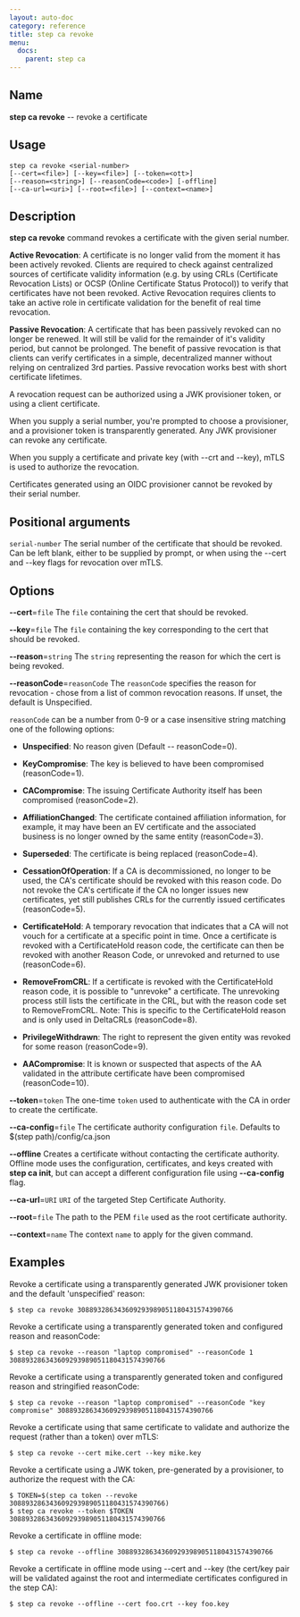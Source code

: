 ```yaml
---
layout: auto-doc
category: reference
title: step ca revoke
menu:
  docs:
    parent: step ca
---
```


## Name
**step ca revoke** -- revoke a certificate

## Usage

```raw
step ca revoke <serial-number>
[--cert=<file>] [--key=<file>] [--token=<ott>]
[--reason=<string>] [--reasonCode=<code>] [-offline]
[--ca-url=<uri>] [--root=<file>] [--context=<name>]
```

## Description


**step ca revoke** command revokes a certificate with the given serial
number.

**Active Revocation**: A certificate is no longer valid from the moment it has
been actively revoked. Clients are required to check against centralized
sources of certificate validity information (e.g. by using CRLs (Certificate
Revocation Lists) or OCSP (Online Certificate Status Protocol)) to
verify that certificates have not been revoked. Active Revocation requires
clients to take an active role in certificate validation for the benefit of
real time revocation.

**Passive Revocation**: A certificate that has been passively revoked can no
longer be renewed. It will still be valid for the remainder of it's validity period,
but cannot be prolonged. The benefit of passive revocation is that clients
can verify certificates in a simple, decentralized manner without relying on
centralized 3rd parties. Passive revocation works best with short
certificate lifetimes.

A revocation request can be authorized using a JWK provisioner token, or using a
client certificate.

When you supply a serial number, you're prompted to choose a provisioner,
and a provisioner token is transparently generated. Any JWK provisioner
can revoke any certificate.

When you supply a certificate and private key (with --crt and --key),
mTLS is used to authorize the revocation.

Certificates generated using an OIDC provisioner cannot be revoked
by their serial number.

## Positional arguments

`serial-number`
The serial number of the certificate that should be revoked. Can be left blank,
either to be supplied by prompt, or when using the --cert and --key flags for
revocation over mTLS.

## Options


**--cert**=`file`
The `file` containing the cert that should be revoked.

**--key**=`file`
The `file` containing the key corresponding to the cert that should be revoked.

**--reason**=`string`
The `string` representing the reason for which the cert is being revoked.

**--reasonCode**=`reasonCode`
The `reasonCode` specifies the reason for revocation - chose from a list of
common revocation reasons. If unset, the default is Unspecified.

`reasonCode` can be a number from 0-9 or a case insensitive string matching
one of the following options:

- **Unspecified**: No reason given (Default -- reasonCode=0).

- **KeyCompromise**: The key is believed to have been compromised (reasonCode=1).

- **CACompromise**: The issuing Certificate Authority itself has been compromised (reasonCode=2).

- **AffiliationChanged**: The certificate contained affiliation information, for example, it may
have been an EV certificate and the associated business is no longer owned by
the same entity (reasonCode=3).

- **Superseded**: The certificate is being replaced (reasonCode=4).

- **CessationOfOperation**: If a CA is decommissioned, no longer to be used, the CA's certificate
should be revoked with this reason code. Do not revoke the CA's certificate if
the CA no longer issues new certificates, yet still publishes CRLs for the
currently issued certificates (reasonCode=5).

- **CertificateHold**: A temporary revocation that indicates that a CA will not vouch for a
certificate at a specific point in time. Once a certificate is revoked with a
CertificateHold reason code, the certificate can then be revoked with another
Reason Code, or unrevoked and returned to use (reasonCode=6).

- **RemoveFromCRL**: If a certificate is revoked with the CertificateHold reason code, it is
possible to "unrevoke" a certificate. The unrevoking process still lists the
certificate in the CRL, but with the reason code set to RemoveFromCRL.
Note: This is specific to the CertificateHold reason and is only used in DeltaCRLs
(reasonCode=8).

- **PrivilegeWithdrawn**: The right to represent the given entity was revoked for some reason
(reasonCode=9).

- **AACompromise**: It is known or suspected that aspects of the AA validated in the
attribute certificate have been compromised (reasonCode=10).


**--token**=`token`
The one-time `token` used to authenticate with the CA in order to create the
certificate.

**--ca-config**=`file`
The certificate authority configuration `file`. Defaults to
$(step path)/config/ca.json

**--offline**
Creates a certificate without contacting the certificate authority. Offline mode
uses the configuration, certificates, and keys created with **step ca init**,
but can accept a different configuration file using **--ca-config** flag.

**--ca-url**=`URI`
`URI` of the targeted Step Certificate Authority.

**--root**=`file`
The path to the PEM `file` used as the root certificate authority.

**--context**=`name`
The context `name` to apply for the given command.

## Examples

Revoke a certificate using a transparently generated JWK provisioner token and the default
'unspecified' reason:
```shell
$ step ca revoke 308893286343609293989051180431574390766
```

Revoke a certificate using a transparently generated token and configured reason
and reasonCode:
```shell
$ step ca revoke --reason "laptop compromised" --reasonCode 1 308893286343609293989051180431574390766
```

Revoke a certificate using a transparently generated token and configured reason
and stringified reasonCode:
```shell
$ step ca revoke --reason "laptop compromised" --reasonCode "key compromise" 308893286343609293989051180431574390766
```

Revoke a certificate using that same certificate to validate and authorize the
request (rather than a token) over mTLS:
```shell
$ step ca revoke --cert mike.cert --key mike.key
```

Revoke a certificate using a JWK token, pre-generated by a provisioner, to authorize
the request with the CA:
```shell
$ TOKEN=$(step ca token --revoke 308893286343609293989051180431574390766)
$ step ca revoke --token $TOKEN 308893286343609293989051180431574390766
```

Revoke a certificate in offline mode:
```shell
$ step ca revoke --offline 308893286343609293989051180431574390766
```

Revoke a certificate in offline mode using --cert and --key (the cert/key pair
will be validated against the root and intermediate certificates configured in
the step CA):
```shell
$ step ca revoke --offline --cert foo.crt --key foo.key
```

